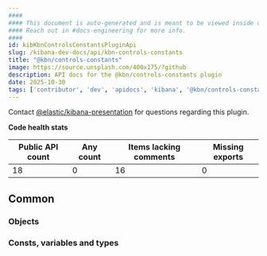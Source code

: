 ```yaml
---
####
#### This document is auto-generated and is meant to be viewed inside our experimental, new docs system.
#### Reach out in #docs-engineering for more info.
####
id: kibKbnControlsConstantsPluginApi
slug: /kibana-dev-docs/api/kbn-controls-constants
title: "@kbn/controls-constants"
image: https://source.unsplash.com/400x175/?github
description: API docs for the @kbn/controls-constants plugin
date: 2025-10-30
tags: ['contributor', 'dev', 'apidocs', 'kibana', '@kbn/controls-constants']
---
```




Contact [@elastic/kibana-presentation](https://github.com/orgs/elastic/teams/kibana-presentation) for questions regarding this plugin.

**Code health stats**

| Public API count  | Any count | Items lacking comments | Missing exports |
|-------------------|-----------|------------------------|-----------------|
| 18 | 0 | 16 | 0 |

## Common

### Objects
<DocDefinitionList data={kbnControlsConstantsObj.common.objects}/>

### Consts, variables and types
<DocDefinitionList data={kbnControlsConstantsObj.common.misc}/>

